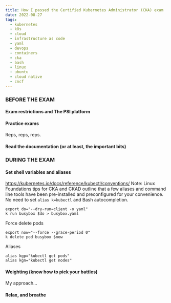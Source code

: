 ```yaml
---
title: How I passed the Certified Kubernetes Administrator (CKA) exam
date: 2022-08-27
tags:
  - kubernetes
  - k8s
  - cloud
  - infrastructure as code
  - yaml
  - devops
  - containers
  - cka
  - bash
  - linux
  - ubuntu
  - cloud native
  - cncf
---
```

### BEFORE THE EXAM  

#### Exam restrictions and The PSI platform

#### Practice exams
Reps, reps, reps.
#### Read the documentation (or at least, the important bits)

### DURING THE EXAM

#### Set shell variables and aliases
https://kubernetes.io/docs/reference/kubectl/conventions/
Note: Linux Foundations tips for CKA and CKAD outline that a few aliases and command line tools have been pre-installed and preconfigured for your convenience. No need to set ```alias k=kubectl``` and Bash autocompletion.
```
export do="--dry-run=client -o yaml"
k run busybox $do > busybox.yaml
```
Force delete pods
```
export now="--force --grace-period 0"
k delete pod busybox $now
```
Aliases
```
alias kgp="kubectl get pods"
alias kgn="kubectl get nodes"
```

#### Weighting (know how to pick your battles)
My approach...

#### Relax, and breathe



